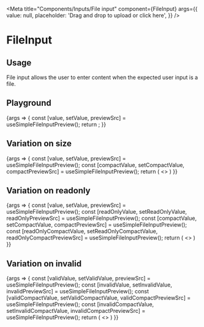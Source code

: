 
<Meta
  title="Components/Inputs/File input"
  component={FileInput}
  args={{
      value: null,
      placeholder: 'Drag and drop to upload or click here',
  }}
/>

# FileInput

## Usage

File input allows the user to enter content when the expected user input is a file.

## Playground

<Canvas>
  <Story name="Standard">
    {args => {
      const [value, setValue, previewSrc] = useSimpleFileInputPreview();
      return <FileInput {...args} value={value} onChange={setValue} previewSrc={previewSrc} />;
    }}
  </Story>
</Canvas>

<ArgsTable story="Standard" />

## Variation on size
<Canvas>
  <Story name="Size">
    {args => {
        const [value, setValue, previewSrc] = useSimpleFileInputPreview();
        const [compactValue, setCompactValue, compactPreviewSrc] = useSimpleFileInputPreview();
        return (
        <>
          <FileInput {...args} value={value} onChange={setValue} previewSrc={previewSrc} size='default' />
          <FileInput {...args} value={compactValue} onChange={setCompactValue} previewSrc={compactPreviewSrc} size='small' />
        </>
      )
    }}
  </Story>
</Canvas>

## Variation on readonly
<Canvas>
  <Story name="Read only">
    {args => {
        const [value, setValue, previewSrc] = useSimpleFileInputPreview();
        const [readOnlyValue, setReadOnlyValue, readOnlyPreviewSrc] = useSimpleFileInputPreview();
        const [compactValue, setCompactValue, compactPreviewSrc] = useSimpleFileInputPreview();
        const [readOnlyCompactValue, setReadOnlyCompactValue, readOnlyCompactPreviewSrc] = useSimpleFileInputPreview();
        return (
        <>
          <FileInput {...args} value={value} onChange={setValue} previewSrc={previewSrc} />
          <FileInput {...args} value={readOnlyValue} onChange={setReadOnlyValue} previewSrc={readOnlyPreviewSrc} readOnly />
          <FileInput {...args} value={compactValue} onChange={setCompactValue} previewSrc={compactPreviewSrc} size='small' />
          <FileInput {...args} value={readOnlyCompactValue} onChange={setReadOnlyCompactValue} previewSrc={readOnlyCompactPreviewSrc} size='small' readOnly />
        </>
      )
    }}
  </Story>
</Canvas>

## Variation on invalid
<Canvas>
  <Story name="Invalid">
    {args => {
      const [validValue, setValidValue, previewSrc] = useSimpleFileInputPreview();
      const [invalidValue, setInvalidValue, invalidPreviewSrc] = useSimpleFileInputPreview();
      const [validCompactValue, setValidCompactValue, validCompactPreviewSrc] = useSimpleFileInputPreview();
      const [invalidCompactValue, setInvalidCompactValue, invalidCompactPreviewSrc] = useSimpleFileInputPreview();
      return (
        <>
          <FileInput {...args} value={validValue} onChange={setValidValue} previewSrc={previewSrc} />
          <FileInput {...args} value={invalidValue} onChange={setInvalidValue} previewSrc={invalidPreviewSrc} invalid />
          <FileInput {...args} value={validCompactValue} onChange={setValidCompactValue} previewSrc={validCompactPreviewSrc} size='small'/>
          <FileInput {...args} value={invalidCompactValue} onChange={setInvalidCompactValue} previewSrc={invalidCompactPreviewSrc} size='small' invalid />
        </>
      )
    }}
    </Story>
</Canvas>
